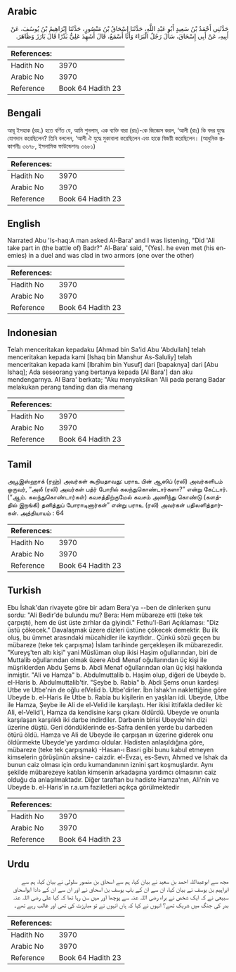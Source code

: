 ## Arabic


<div dir="rtl" lang="ar" style={{fontSize:'larger',backgroundColor:'#f8f9fa',padding:20}}>
حَدَّثَنِي أَحْمَدُ بْنُ سَعِيدٍ أَبُو عَبْدِ اللَّهِ، حَدَّثَنَا إِسْحَاقُ بْنُ مَنْصُورٍ، حَدَّثَنَا إِبْرَاهِيمُ بْنُ يُوسُفَ، عَنْ أَبِيهِ، عَنْ أَبِي إِسْحَاقَ، سَأَلَ رَجُلٌ الْبَرَاءَ وَأَنَا أَسْمَعُ، قَالَ أَشَهِدَ عَلِيٌّ بَدْرًا قَالَ بَارَزَ وَظَاهَرَ‏.‏
</div>
<div style={{backgroundColor:'#f8f9fa',padding:20, marginBottom: 10}}><table> <thead> <tr> <th>References:</th> <th></th> </tr> </thead> <tbody><tr><td>Hadith No</td><td>3970</td></tr><tr><td>Arabic No</td><td>3970</td></tr><tr><td>Reference</td><td>Book 64 Hadith 23</td></tr></tbody></table></div>

## Bengali


<div dir="ltr" lang="bn" style={{fontSize:'larger',backgroundColor:'#f8f9fa',padding:20}}>
আবূ ইসহাক (রহ.) হতে বর্ণিত যে, আমি শুনলাম, এক ব্যক্তি বারা (রাঃ)-কে জিজ্ঞেস করল, ‘আলী (রাঃ) কি বদর যুদ্ধে যোগদান করেছিলেন? তিনি বললেন, ‘আলী ঐ যুদ্ধে মুকাবালা করেছিলেন এবং হাক্কে বিজয়ী করেছিলেন। (আধুনিক প্রকাশনীঃ ৩৬৭৮, ইসলামিক ফাউন্ডেশনঃ ৩৬৮১)
</div>
<div style={{backgroundColor:'#f8f9fa',padding:20, marginBottom: 10}}><table> <thead> <tr> <th>References:</th> <th></th> </tr> </thead> <tbody><tr><td>Hadith No</td><td>3970</td></tr><tr><td>Arabic No</td><td>3970</td></tr><tr><td>Reference</td><td>Book 64 Hadith 23</td></tr></tbody></table></div>

## English


<div dir="ltr" lang="en" style={{fontSize:'larger',backgroundColor:'#f8f9fa',padding:20}}>
Narrated Abu 'Is-haq:A man asked Al-Bara' and I was listening, "Did 'Ali take part in (the battle of) Badr?" Al-Bara' said, "(Yes). he even met (his enemies) in a duel and was clad in two armors (one over the other)
</div>
<div style={{backgroundColor:'#f8f9fa',padding:20, marginBottom: 10}}><table> <thead> <tr> <th>References:</th> <th></th> </tr> </thead> <tbody><tr><td>Hadith No</td><td>3970</td></tr><tr><td>Arabic No</td><td>3970</td></tr><tr><td>Reference</td><td>Book 64 Hadith 23</td></tr></tbody></table></div>

## Indonesian


<div dir="ltr" lang="id" style={{fontSize:'larger',backgroundColor:'#f8f9fa',padding:20}}>
Telah menceritakan kepadaku [Ahmad bin Sa'id Abu 'Abdullah] telah menceritakan kepada kami [Ishaq bin Manshur As-Saluliy] telah menceritakan kepada kami [Ibrahim bin Yusuf] dari [bapaknya] dari [Abu Ishaq]; Ada seseorang yang bertanya kepada [Al Bara'] dan aku mendengarnya. Al Bara' berkata; "Aku menyaksikan 'Ali pada perang Badar melakukan perang tanding dan dia menang
</div>
<div style={{backgroundColor:'#f8f9fa',padding:20, marginBottom: 10}}><table> <thead> <tr> <th>References:</th> <th></th> </tr> </thead> <tbody><tr><td>Hadith No</td><td>3970</td></tr><tr><td>Arabic No</td><td>3970</td></tr><tr><td>Reference</td><td>Book 64 Hadith 23</td></tr></tbody></table></div>

## Tamil


<div dir="ltr" lang="ta" style={{fontSize:'larger',backgroundColor:'#f8f9fa',padding:20}}>
அபூஇஸ்ஹாக் (ரஹ்) அவர்கள் கூறியதாவது: பராஉ பின் ஆஸிப் (ரலி) அவர்களிடம் ஒருவர், “அலீ (ரலி) அவர்கள் பத்ர் போரில் கலந்துகொண்டார்களா?” என்று கேட்டார். (“ஆம். கலந்துகொண்டார்கள்) கவசத்திற்குமேல் கவசம் அணிந்து கொண்டு (களத்தில் இறங்கி) தனித்துப் போராடினார்கள்” என்று பராஉ (ரலி) அவர்கள் பதிலளித்தார்கள். அத்தியாயம் : 64
</div>
<div style={{backgroundColor:'#f8f9fa',padding:20, marginBottom: 10}}><table> <thead> <tr> <th>References:</th> <th></th> </tr> </thead> <tbody><tr><td>Hadith No</td><td>3970</td></tr><tr><td>Arabic No</td><td>3970</td></tr><tr><td>Reference</td><td>Book 64 Hadith 23</td></tr></tbody></table></div>

## Turkish


<div dir="ltr" lang="tr" style={{fontSize:'larger',backgroundColor:'#f8f9fa',padding:20}}>
Ebu İshak'dan rivayete göre bir adam Bera'ya --ben de dinlerken şunu sordu: "Ali Bedir'de bulundu mu? Bera: Hem mübareze etti (teke tek çarpıştı), hem de üst üste zırhlar da giyindi." Fethu'l-Bari Açıklaması: "Diz üstü çökecek." Davalaşmak üzere dizleri üstüne çökecek demektir. Bu ilk oluş, bu ümmet arasındaki mücahidler ile kayıtlıdır.. Çünkü sözü geçen bu mübareze (teke tek çarpışma) İslam tarihinde gerçekleşen ilk mübarezedir. "Kureyş'ten altı kişi" yani Müslüman olup ikisi Haşim oğullarından, biri de Muttalib oğullarından olmak üzere Abdi Menaf oğullarından üç kişi ile müşriklerden Abdu Şems b. Abdi Menaf oğullarından olan üç kişi hakkında inmiştir. "Ali ve Hamza" b. Abdulmuttalib b. Haşim olup, diğeri de Ubeyde b. el-Haris b. Abdulmuttalib'tir. "Şeybe b. Rabia" b. Abdi Şems onun kardeşi Utbe ve Utbe'nin de oğlu elVelid b. Utbe'dirler. İbn İshak'ın naklettiğine göre Ubeyde b. el-Haris ile Utbe b. Rabia bu kişilerin en yaşlıları idi. Ubeyde, Utbe ile Hamza, Şeybe ile Ali de el-Velid ile karşılaştı. Her ikisi ittifakla dediler ki: Ali, el-Velid'i, Hamza da kendisine karşı çıkanı öldürdü. Ubeyde ve onunla karşılaşan karşılıklı iki darbe indirdiler. Darbenin birisi Ubeyde'nin dizi üzerine düştü. Geri döndüklerinde es-Safra denilen yerde bu darbeden ötürü öldü. Hamza ve Ali de Ubeyde ile çarpışan ın üzerine giderek onu öldürmekte Ubeyde'ye yardımcı oldular. Hadisten anlaşıldığına göre, mübareze (teke tek çarpışmak) -Hasan-ı Basri gibi bunu kabul etmeyen kimselerin görüşünün aksine- caizdir. el-Evzaı, es-Sevrı, Ahmed ve İshak da bunun caiz olması için ordu kumandanının iznini şart koşmuşlardır. Aynı şekilde mübarezeye katılan kimsenin arkadaşına yardımcı olmasının caiz olduğu da anlaşılmaktadır. Diğer taraftan bu hadiste Hamza'nın, Ali'nin ve Ubeyde b. el-Haris'in r.a.um faziletleri açıkça görülmektedir
</div>
<div style={{backgroundColor:'#f8f9fa',padding:20, marginBottom: 10}}><table> <thead> <tr> <th>References:</th> <th></th> </tr> </thead> <tbody><tr><td>Hadith No</td><td>3970</td></tr><tr><td>Arabic No</td><td>3970</td></tr><tr><td>Reference</td><td>Book 64 Hadith 23</td></tr></tbody></table></div>

## Urdu


<div dir="rtl" lang="ur" style={{fontSize:'larger',backgroundColor:'#f8f9fa',padding:20}}>
مجھ سے ابوعبداللہ احمد بن سعید نے بیان کیا، ہم سے اسحاق بن منصور سلولی نے بیان کیا، ہم سے ابراہیم بن یوسف نے بیان کیا، ان سے ان کے باپ یوسف بن اسحاق نے اور ان سے ان کے دادا ابواسحاق سبیعی نے کہ ایک شخص نے براء رضی اللہ عنہ سے پوچھا اور میں سن رہا تھا کہ کیا علی رضی اللہ عنہ بدر کی جنگ میں شریک تھے؟ انہوں نے کہا کہ ہاں انہوں نے تو مبارزت کی تھی اور غالب رہے تھے۔
</div>
<div style={{backgroundColor:'#f8f9fa',padding:20, marginBottom: 10}}><table> <thead> <tr> <th>References:</th> <th></th> </tr> </thead> <tbody><tr><td>Hadith No</td><td>3970</td></tr><tr><td>Arabic No</td><td>3970</td></tr><tr><td>Reference</td><td>Book 64 Hadith 23</td></tr></tbody></table></div>
